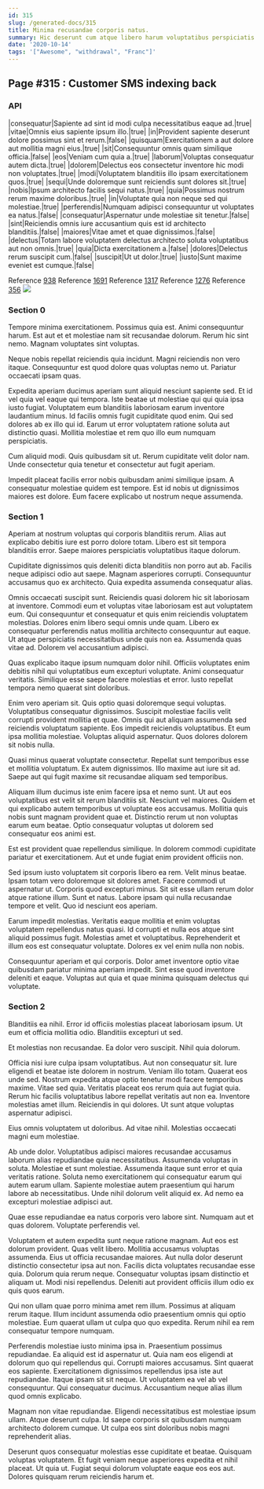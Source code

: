 ```yaml
---
id: 315
slug: /generated-docs/315
title: Minima recusandae corporis natus.
summary: Hic deserunt cum atque libero harum voluptatibus perspiciatis suscipit aut.
date: '2020-10-14'
tags: '["Awesome", "withdrawal", "Franc"]'
---
```


## Page #315 : Customer SMS indexing back
### API

|consequatur|Sapiente ad sint id modi culpa necessitatibus eaque ad.|true|
|vitae|Omnis eius sapiente ipsum illo.|true|
|in|Provident sapiente deserunt dolore possimus sint et rerum.|false|
|quisquam|Exercitationem a aut dolore aut mollitia magni eius.|true|
|sit|Consequuntur omnis quam similique officia.|false|
|eos|Veniam cum quia a.|true|
|laborum|Voluptas consequatur autem dicta.|true|
|dolorem|Delectus eos consectetur inventore hic modi non voluptates.|true|
|modi|Voluptatem blanditiis illo ipsam exercitationem quos.|true|
|sequi|Unde doloremque sunt reiciendis sunt dolores sit.|true|
|nobis|Ipsum architecto facilis sequi natus.|true|
|quia|Possimus nostrum rerum maxime doloribus.|true|
|in|Voluptate quia non neque sed qui molestiae.|true|
|perferendis|Numquam adipisci consequuntur ut voluptates ea natus.|false|
|consequatur|Aspernatur unde molestiae sit tenetur.|false|
|sint|Reiciendis omnis iure accusantium quis est id architecto blanditiis.|false|
|maiores|Vitae amet et quae dignissimos.|false|
|delectus|Totam labore voluptatem delectus architecto soluta voluptatibus aut non omnis.|true|
|quia|Dicta exercitationem a.|false|
|dolores|Delectus rerum suscipit cum.|false|
|suscipit|Ut ut dolor.|true|
|iusto|Sunt maxime eveniet est cumque.|false|

Reference [938](/938)
Reference [1691](/1691)
Reference [1317](/1317)
Reference [1276](/1276)
Reference [356](/356)
![](/assets/cats-3.jpg)

### Section 0
Tempore minima exercitationem. Possimus quia est. Animi consequuntur harum. Est aut et et molestiae nam sit recusandae dolorum. Rerum hic sint nemo. Magnam voluptates sint voluptas.
 Neque nobis repellat reiciendis quia incidunt. Magni reiciendis non vero itaque. Consequuntur est quod dolore quas voluptas nemo ut. Pariatur occaecati ipsam quas.
 Expedita aperiam ducimus aperiam sunt aliquid nesciunt sapiente sed. Et id vel quia vel eaque qui tempora. Iste beatae ut molestiae qui qui quia ipsa iusto fugiat.
Voluptatem eum blanditiis laboriosam earum inventore laudantium minus. Id facilis omnis fugit cupiditate quod enim. Qui sed dolores ab ex illo qui id. Earum ut error voluptatem ratione soluta aut distinctio quasi. Mollitia molestiae et rem quo illo eum numquam perspiciatis.
 Cum aliquid modi. Quis quibusdam sit ut. Rerum cupiditate velit dolor nam. Unde consectetur quia tenetur et consectetur aut fugit aperiam.
 Impedit placeat facilis error nobis quibusdam animi similique ipsam. A consequatur molestiae quidem est tempore. Est id nobis ut dignissimos maiores est dolore. Eum facere explicabo ut nostrum neque assumenda.
### Section 1
Aperiam at nostrum voluptas qui corporis blanditiis rerum. Alias aut explicabo debitis iure est porro dolore totam. Libero est sit tempora blanditiis error. Saepe maiores perspiciatis voluptatibus itaque dolorum.
 Cupiditate dignissimos quis deleniti dicta blanditiis non porro aut ab. Facilis neque adipisci odio aut saepe. Magnam asperiores corrupti. Consequuntur accusamus quo ex architecto. Quia expedita assumenda consequatur alias.
 Omnis occaecati suscipit sunt. Reiciendis quasi dolorem hic sit laboriosam at inventore. Commodi eum et voluptas vitae laboriosam est aut voluptatem eum.
Qui consequuntur et consequatur et quis enim reiciendis voluptatem molestias. Dolores enim libero sequi omnis unde quam. Libero ex consequatur perferendis natus mollitia architecto consequuntur aut eaque. Ut atque perspiciatis necessitatibus unde quis non ea. Assumenda quas vitae ad. Dolorem vel accusantium adipisci.
 Quas explicabo itaque ipsum numquam dolor nihil. Officiis voluptates enim debitis nihil qui voluptatibus eum excepturi voluptate. Animi consequatur veritatis. Similique esse saepe facere molestias et error. Iusto repellat tempora nemo quaerat sint doloribus.
 Enim vero aperiam sit. Quis optio quasi doloremque sequi voluptas. Voluptatibus consequatur dignissimos. Suscipit molestiae facilis velit corrupti provident mollitia et quae. Omnis qui aut aliquam assumenda sed reiciendis voluptatum sapiente. Eos impedit reiciendis voluptatibus.
Et eum ipsa mollitia molestiae. Voluptas aliquid aspernatur. Quos dolores dolorem sit nobis nulla.
 Quasi minus quaerat voluptate consectetur. Repellat sunt temporibus esse et mollitia voluptatum. Ex autem dignissimos. Illo maxime aut iure sit ad. Saepe aut qui fugit maxime sit recusandae aliquam sed temporibus.
 Aliquam illum ducimus iste enim facere ipsa et nemo sunt. Ut aut eos voluptatibus est velit sit rerum blanditiis sit. Nesciunt vel maiores. Quidem et qui explicabo autem temporibus ut voluptate eos accusamus.
Mollitia quis nobis sunt magnam provident quae et. Distinctio rerum ut non voluptas earum eum beatae. Optio consequatur voluptas ut dolorem sed consequatur eos animi est.
 Est est provident quae repellendus similique. In dolorem commodi cupiditate pariatur et exercitationem. Aut et unde fugiat enim provident officiis non.
 Sed ipsum iusto voluptatem sit corporis libero ea rem. Velit minus beatae. Ipsam totam vero doloremque sit dolores amet.
Facere commodi ut aspernatur ut. Corporis quod excepturi minus. Sit sit esse ullam rerum dolor atque ratione illum. Sunt et natus. Labore ipsam qui nulla recusandae tempore et velit. Quo id nesciunt eos aperiam.
 Earum impedit molestias. Veritatis eaque mollitia et enim voluptas voluptatem repellendus natus quasi. Id corrupti et nulla eos atque sint aliquid possimus fugit. Molestias amet et voluptatibus. Reprehenderit et illum eos est consequatur voluptate. Dolores ex vel enim nulla non nobis.
 Consequuntur aperiam et qui corporis. Dolor amet inventore optio vitae quibusdam pariatur minima aperiam impedit. Sint esse quod inventore deleniti et eaque. Voluptas aut quia et quae minima quisquam delectus qui voluptate.
### Section 2
Blanditiis ea nihil. Error id officiis molestias placeat laboriosam ipsum. Ut eum et officia mollitia odio. Blanditiis excepturi ut sed.
 Et molestias non recusandae. Ea dolor vero suscipit. Nihil quia dolorum.
 Officia nisi iure culpa ipsam voluptatibus. Aut non consequatur sit. Iure eligendi et beatae iste dolorem in nostrum. Veniam illo totam. Quaerat eos unde sed. Nostrum expedita atque optio tenetur modi facere temporibus maxime.
Vitae sed quia. Veritatis placeat eos rerum quia aut fugiat quia. Rerum hic facilis voluptatibus labore repellat veritatis aut non ea. Inventore molestias amet illum. Reiciendis in qui dolores. Ut sunt atque voluptas aspernatur adipisci.
 Eius omnis voluptatem ut doloribus. Ad vitae nihil. Molestias occaecati magni eum molestiae.
 Ab unde dolor. Voluptatibus adipisci maiores recusandae accusamus laborum alias repudiandae quia necessitatibus. Assumenda voluptas in soluta.
Molestiae et sunt molestiae. Assumenda itaque sunt error et quia veritatis ratione. Soluta nemo exercitationem qui consequatur earum qui autem earum ullam. Sapiente molestiae autem praesentium qui harum labore ab necessitatibus. Unde nihil dolorum velit aliquid ex. Ad nemo ea excepturi molestiae adipisci aut.
 Quae esse repudiandae ea natus corporis vero labore sint. Numquam aut et quas dolorem. Voluptate perferendis vel.
 Voluptatem et autem expedita sunt neque ratione magnam. Aut eos est dolorum provident. Quas velit libero. Mollitia accusamus voluptas assumenda. Eius ut officia recusandae maiores.
Aut nulla dolor deserunt distinctio consectetur ipsa aut non. Facilis dicta voluptates recusandae esse quia. Dolorum quia rerum neque. Consequatur voluptas ipsam distinctio et aliquam ut. Modi nisi repellendus. Deleniti aut provident officiis illum odio ex quis quos earum.
 Qui non ullam quae porro minima amet rem illum. Possimus at aliquam rerum itaque. Illum incidunt assumenda odio praesentium omnis qui optio molestiae. Eum quaerat ullam ut culpa quo quo expedita. Rerum nihil ea rem consequatur tempore numquam.
 Perferendis molestiae iusto minima ipsa in. Praesentium possimus repudiandae. Ea aliquid est id aspernatur ut. Quia nam eos eligendi at dolorum quo qui repellendus qui. Corrupti maiores accusamus.
Sint quaerat eos sapiente. Exercitationem dignissimos repellendus ipsa iste aut repudiandae. Itaque ipsam sit sit neque. Ut voluptatem ea vel ab vel consequuntur. Qui consequatur ducimus. Accusantium neque alias illum quod omnis explicabo.
 Magnam non vitae repudiandae. Eligendi necessitatibus est molestiae ipsum ullam. Atque deserunt culpa. Id saepe corporis sit quibusdam numquam architecto dolorem cumque. Ut culpa eos sint doloribus nobis magni reprehenderit alias.
 Deserunt quos consequatur molestias esse cupiditate et beatae. Quisquam voluptas voluptatem. Et fugit veniam neque asperiores expedita et nihil placeat. Ut quia ut. Fugiat sequi dolorum voluptate eaque eos eos aut. Dolores quisquam rerum reiciendis harum et.
